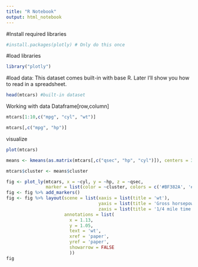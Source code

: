 ```yaml
---
title: "R Notebook"
output: html_notebook
---
```



#Install required libraries

```r
#install.packages(plotly) # Only do this once
```

#load libraries
```r
library("plotly")
```

#load data:
This dataset comes built-in with base R. Later I'll show you how to read in a spreadsheet.
```r
head(mtcars) #built-in dataset 
``` 

Working with  data
Dataframe[row,column]
```r
mtcars[1:10,c("mpg", "cyl", "wt")]
```

```r
mtcars[,c("mpg", "hp")]
```


visualize

```r
plot(mtcars)
```


```r
means <- kmeans(as.matrix(mtcars[,c("qsec", "hp", "cyl")]), centers = 3)

mtcars$cluster <- means$cluster
```


```r


fig <- plot_ly(mtcars, x = ~cyl, y = ~hp, z = ~qsec,
               marker = list(color = ~cluster, colors = c('#BF382A', '#0C4B8E', '#BCBD22'), showscale = TRUE))
fig <- fig %>% add_markers()
fig <- fig %>% layout(scene = list(xaxis = list(title = 'wt'),
                                   yaxis = list(title = 'Gross horsepower'),
                                   zaxis = list(title = '1/4 mile time')),
                      annotations = list(
                        x = 1.13,
                        y = 1.05,
                        text = 'wt',
                        xref = 'paper',
                        yref = 'paper',
                        showarrow = FALSE
                        ))
fig
```
